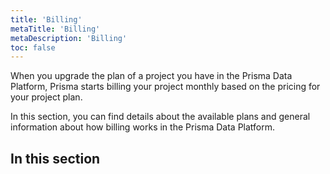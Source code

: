 ```yaml
---
title: 'Billing'
metaTitle: 'Billing'
metaDescription: 'Billing'
toc: false
---
```


<TopBlock>

When you upgrade the plan of a project you have in the Prisma Data Platform, Prisma starts billing your project monthly based on the pricing for your project plan.

In this section, you can find details about the available plans and general information about how billing works in the Prisma Data Platform.

</TopBlock>

## In this section

<Subsections depth="2" />
